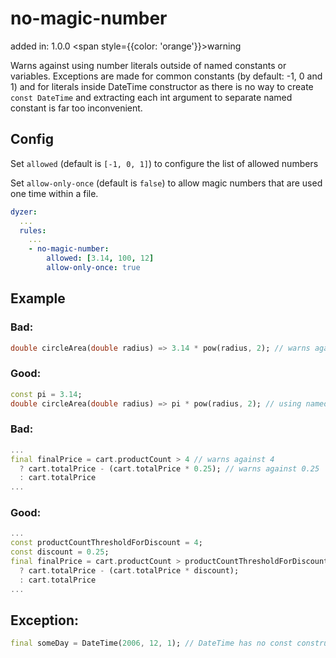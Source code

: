 # no-magic-number
added in: 1.0.0 <span style={{color: 'orange'}}>warning</span>

Warns against using number literals outside of named constants or variables. Exceptions are made for common constants (by default: -1, 0 and 1) and for literals inside DateTime constructor as there is no way to create `const DateTime` and extracting each int argument to separate named constant is far too inconvenient.

## Config
Set `allowed` (default is `[-1, 0, 1]`) to configure the list of allowed numbers

Set `allow-only-once` (default is `false`) to allow magic numbers that are used one time within a file.
```yaml
dyzer:
  ...
  rules:
    ...
    - no-magic-number:
        allowed: [3.14, 100, 12]
        allow-only-once: true
```
## Example
### Bad:
```dart
double circleArea(double radius) => 3.14 * pow(radius, 2); // warns against 3.14
```

### Good:
```dart
const pi = 3.14;
double circleArea(double radius) => pi * pow(radius, 2); // using named constant so no warning
```
### Bad:
```dart
...
final finalPrice = cart.productCount > 4 // warns against 4
  ? cart.totalPrice - (cart.totalPrice * 0.25); // warns against 0.25
  : cart.totalPrice
...
```
### Good:
```dart
...
const productCountThresholdForDiscount = 4;
const discount = 0.25;
final finalPrice = cart.productCount > productCountThresholdForDiscount
  ? cart.totalPrice - (cart.totalPrice * discount);
  : cart.totalPrice
...
```
## Exception:
```dart
final someDay = DateTime(2006, 12, 1); // DateTime has no const constructor
```
